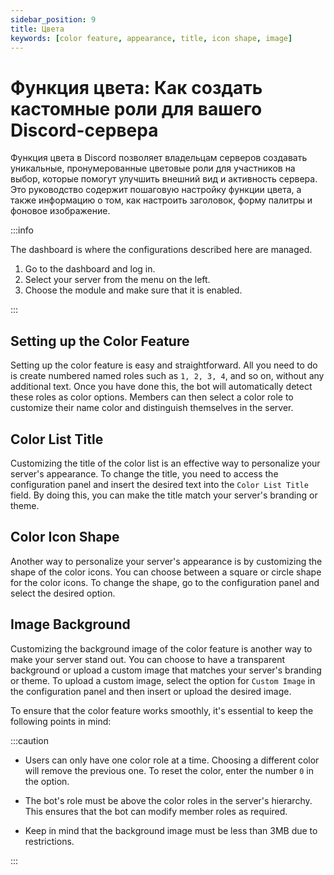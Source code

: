 ```yaml
---
sidebar_position: 9
title: Цвета
keywords: [color feature, appearance, title, icon shape, image] 
---
```


# Функция цвета: Как создать кастомные роли для вашего Discord-сервера

Функция цвета в Discord позволяет владельцам серверов создавать уникальные, пронумерованные цветовые роли для участников на выбор, которые помогут улучшить внешний вид и активность сервера. Это руководство содержит пошаговую настройку функции цвета, а также информацию о том, как настроить заголовок, форму палитры и фоновое изображение.

:::info

The dashboard is where the configurations described here are managed.

1. Go to the dashboard and log in. 
2. Select your server from the menu on the left.
3. Choose the module and make sure that it is enabled. 

:::

## Setting up the Color Feature

Setting up the color feature is easy and straightforward. All you need to do is create numbered named roles such as `1, 2, 3, 4`, and so on, without any additional text. Once you have done this, the bot will automatically detect these roles as color options. Members can then select a color role to customize their name color and distinguish themselves in the server.

## Color List Title 

Customizing the title of the color list is an effective way to personalize your server's appearance. To change the title, you need to access the configuration panel and insert the desired text into the `Color List Title` field. By doing this, you can make the title match your server's branding or theme.

## Color Icon Shape

Another way to personalize your server's appearance is by customizing the shape of the color icons. You can choose between a square or circle shape for the color icons. To change the shape, go to the configuration panel and select the desired option.

## Image Background

Customizing the background image of the color feature is another way to make your server stand out. You can choose to have a transparent background or upload a custom image that matches your server's branding or theme. To upload a custom image, select the option for `Custom Image` in the configuration panel and then insert or upload the desired image. 

To ensure that the color feature works smoothly, it's essential to keep the following points in mind:

:::caution

- Users can only have one color role at a time. Choosing a different color will remove the previous one. To reset the color, enter the number `0` in the option.

- The bot's role must be above the color roles in the server's hierarchy. This ensures that the bot can modify member roles as required.

- Keep in mind that the background image must be less than 3MB due to restrictions.

:::
